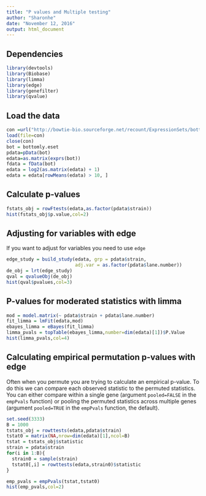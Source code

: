 ```yaml
---
title: "P values and Multiple testing"
author: "Sharonhe"
date: "November 12, 2016"
output: html_document
---
```


## Dependencies

```r
library(devtools)
library(Biobase)
library(limma)
library(edge)
library(genefilter)
library(qvalue)
```

## Load the data

```r
con =url("http://bowtie-bio.sourceforge.net/recount/ExpressionSets/bottomly_eset.RData")
load(file=con)
close(con)
bot = bottomly.eset
pdata=pData(bot)
edata=as.matrix(exprs(bot))
fdata = fData(bot)
edata = log2(as.matrix(edata) + 1)
edata = edata[rowMeans(edata) > 10, ]
```

## Calculate p-values

```r
fstats_obj = rowFtests(edata,as.factor(pdata$strain))
hist(fstats_obj$p.value,col=2)
```

## Adjusting for variables with edge

If you want to adjust for variables you need to use `edge` 

```r

edge_study = build_study(edata, grp = pdata$strain, 
                         adj.var = as.factor(pdata$lane.number))
de_obj = lrt(edge_study)
qval = qvalueObj(de_obj)
hist(qval$pvalues,col=3)
```

## P-values for moderated statistics with limma

```r
mod = model.matrix(~ pdata$strain + pdata$lane.number)
fit_limma = lmFit(edata,mod)
ebayes_limma = eBayes(fit_limma)
limma_pvals = topTable(ebayes_limma,number=dim(edata)[1])$P.Value
hist(limma_pvals,col=4)
```

## Calculating empirical permutation p-values with edge

Often when you permute you are trying to calculate an empirical p-value. To do this we can compare each observed statistic to the permuted statistics. You can either compare within a single gene (argument `pooled=FALSE` in the `empPvals` function) or pooling the permuted statistics across multiple genes (argument `pooled=TRUE` in the `empPvals` function, the default). 

```r
set.seed(3333)
B = 1000
tstats_obj = rowttests(edata,pdata$strain)
tstat0 = matrix(NA,nrow=dim(edata)[1],ncol=B)
tstat = tstats_obj$statistic
strain = pdata$strain
for(i in 1:B){
  strain0 = sample(strain)
  tstat0[,i] = rowttests(edata,strain0)$statistic
}

emp_pvals = empPvals(tstat,tstat0)
hist(emp_pvals,col=2)
```